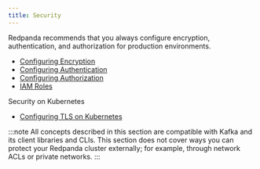 ```yaml
---
title: Security
---
```


<head>
    <meta name="title" content="Security | Redpanda Docs"/>
    <meta name="description" content="Security index page."/>
</head>

Redpanda recommends that you always configure encryption, authentication, and authorization for production environments. 

- [Configuring Encryption](./encryption)
- [Configuring Authentication](./authentication)
- [Configuring Authorization](./authorization)
- [IAM Roles](./iam-roles)

Security on Kubernetes
  - [Configuring TLS on Kubernetes](./kubernetes-tls)

:::note
All concepts described in this section are compatible with Kafka and its client libraries and CLIs. This section does not cover ways you can protect your Redpanda cluster externally; for example, through network ACLs or private networks.
:::